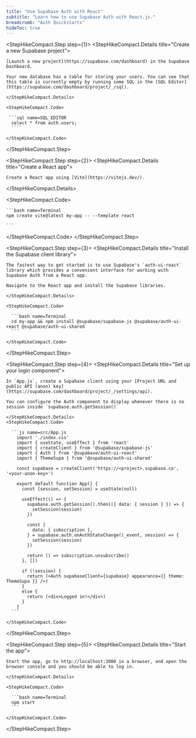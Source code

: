 ```yaml
---
title: "Use Supabase Auth with React"
subtitle: "Learn how to use Supabase Auth with React.js."
breadcrumb: "Auth Quickstarts"
hideToc: true
---
```


<StepHikeCompact>

  <StepHikeCompact.Step step={1}>
    <StepHikeCompact.Details title="Create a new Supabase project">

    [Launch a new project](https://supabase.com/dashboard) in the Supabase Dashboard.

    Your new database has a table for storing your users. You can see that this table is currently empty by running some SQL in the [SQL Editor](https://supabase.com/dashboard/project/_/sql).

    </StepHikeCompact.Details>

    <StepHikeCompact.Code>

     ```sql name=SQL_EDITOR
      select * from auth.users;
      ````

    </StepHikeCompact.Code>

  </StepHikeCompact.Step>

  <StepHikeCompact.Step step={2}>
  <StepHikeCompact.Details title="Create a React app">

    Create a React app using [Vite](https://vitejs.dev/).

  </StepHikeCompact.Details>

  <StepHikeCompact.Code>

    ```bash name=Terminal
    npm create vite@latest my-app -- --template react

    ```

  </StepHikeCompact.Code>
</StepHikeCompact.Step>

  <StepHikeCompact.Step step={3}>
    <StepHikeCompact.Details title="Install the Supabase client library">

    The fastest way to get started is to use Supabase's `auth-ui-react` library which provides a convenient interface for working with Supabase Auth from a React app.

    Navigate to the React app and install the Supabase libraries.

    </StepHikeCompact.Details>

    <StepHikeCompact.Code>

      ```bash name=Terminal
      cd my-app && npm install @supabase/supabase-js @supabase/auth-ui-react @supabase/auth-ui-shared
      ```

    </StepHikeCompact.Code>

  </StepHikeCompact.Step>

  <StepHikeCompact.Step step={4}>
    <StepHikeCompact.Details title="Set up your login component">

    In `App.js`, create a Supabase client using your [Project URL and public API (anon) key](https://supabase.com/dashboard/project/_/settings/api).

    You can configure the Auth component to display whenever there is no session inside `supabase.auth.getSession()`

    </StepHikeCompact.Details>
    <StepHikeCompact.Code>

      ```js name=src/App.js
        import './index.css'
        import { useState, useEffect } from 'react'
        import { createClient } from '@supabase/supabase-js'
        import { Auth } from '@supabase/auth-ui-react'
        import { ThemeSupa } from '@supabase/auth-ui-shared'

        const supabase = createClient('https://<project>.supabase.co', '<your-anon-key>')

        export default function App() {
          const [session, setSession] = useState(null)

          useEffect(() => {
            supabase.auth.getSession().then(({ data: { session } }) => {
              setSession(session)
            })

            const {
              data: { subscription },
            } = supabase.auth.onAuthStateChange((_event, session) => {
              setSession(session)
            })

            return () => subscription.unsubscribe()
          }, [])

          if (!session) {
            return (<Auth supabaseClient={supabase} appearance={{ theme: ThemeSupa }} />)
          }
          else {
            return (<div>Logged in!</div>)
          }
        }
      ```

    </StepHikeCompact.Code>

  </StepHikeCompact.Step>

  <StepHikeCompact.Step step={5}>
    <StepHikeCompact.Details title="Start the app">

    Start the app, go to http://localhost:3000 in a browser, and open the browser console and you should be able to log in.

    </StepHikeCompact.Details>

    <StepHikeCompact.Code>

      ```bash name=Terminal
      npm start
      ```

    </StepHikeCompact.Code>

  </StepHikeCompact.Step>
</StepHikeCompact>
